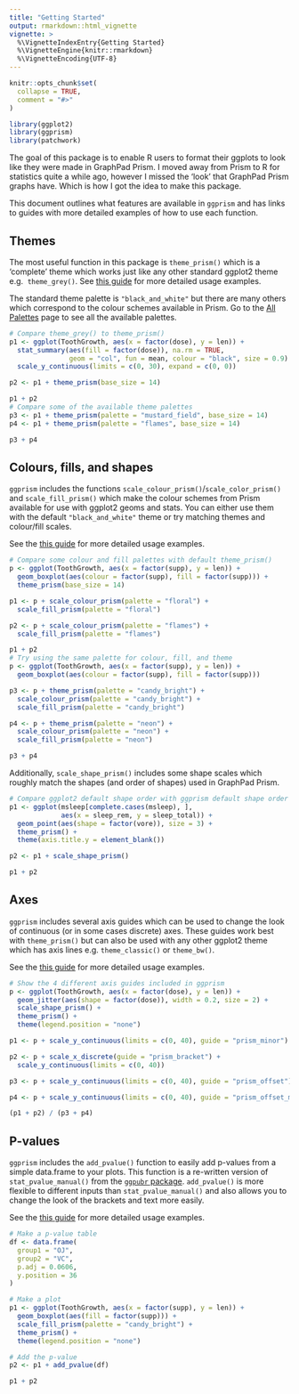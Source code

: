 ```yaml
---
title: "Getting Started"
output: rmarkdown::html_vignette
vignette: >
  %\VignetteIndexEntry{Getting Started}
  %\VignetteEngine{knitr::rmarkdown}
  %\VignetteEncoding{UTF-8}
---
```


```r
knitr::opts_chunk$set(
  collapse = TRUE,
  comment = "#>"
)
```

```r
library(ggplot2)
library(ggprism)
library(patchwork)
```

The goal of this package is to enable R users to format their ggplots to 
look like they were made in GraphPad Prism. I moved away from Prism to R for 
statistics quite a while ago, however I missed the 'look' that GraphPad Prism
graphs have. Which is how I got the idea to make this package.

This document outlines what features are available in `ggprism` and has links to 
guides with more detailed examples of how to use each function.

## Themes

The most useful function in this package is `theme_prism()` which is a 
'complete' theme which works just like any other standard ggplot2 theme e.g. 
`theme_grey()`. See
[this guide](https://csdaw.github.io/ggprism/articles/themes.html) for more
detailed usage examples.

The standard theme palette is `"black_and_white"` but there are many others
which correspond to the colour schemes available in Prism. Go to the 
[All Palettes](https://csdaw.github.io/ggprism/articles/web-only/palettes.html)
page to see all the available palettes.

```r
# Compare theme_grey() to theme_prism()
p1 <- ggplot(ToothGrowth, aes(x = factor(dose), y = len)) + 
  stat_summary(aes(fill = factor(dose)), na.rm = TRUE,
               geom = "col", fun = mean, colour = "black", size = 0.9) + 
  scale_y_continuous(limits = c(0, 30), expand = c(0, 0))

p2 <- p1 + theme_prism(base_size = 14)

p1 + p2
# Compare some of the available theme palettes
p3 <- p1 + theme_prism(palette = "mustard_field", base_size = 14)
p4 <- p1 + theme_prism(palette = "flames", base_size = 14)

p3 + p4
```

## Colours, fills, and shapes

`ggprism` includes the functions `scale_colour_prism()`/`scale_color_prism()` 
and `scale_fill_prism()` which make the colour schemes from Prism available
for use with ggplot2 geoms and stats. You can either use them with the 
default `"black_and_white"` theme or try matching themes and colour/fill scales.

See the 
[this guide](https://csdaw.github.io/ggprism/articles/colours.html) for more
detailed usage examples.

```r
# Compare some colour and fill palettes with default theme_prism()
p <- ggplot(ToothGrowth, aes(x = factor(supp), y = len)) + 
  geom_boxplot(aes(colour = factor(supp), fill = factor(supp))) + 
  theme_prism(base_size = 14)

p1 <- p + scale_colour_prism(palette = "floral") + 
  scale_fill_prism(palette = "floral")

p2 <- p + scale_colour_prism(palette = "flames") + 
  scale_fill_prism(palette = "flames")

p1 + p2
# Try using the same palette for colour, fill, and theme
p <- ggplot(ToothGrowth, aes(x = factor(supp), y = len)) + 
  geom_boxplot(aes(colour = factor(supp), fill = factor(supp)))

p3 <- p + theme_prism(palette = "candy_bright") + 
  scale_colour_prism(palette = "candy_bright") + 
  scale_fill_prism(palette = "candy_bright")

p4 <- p + theme_prism(palette = "neon") + 
  scale_colour_prism(palette = "neon") + 
  scale_fill_prism(palette = "neon")

p3 + p4
```


Additionally, `scale_shape_prism()` includes some shape scales which roughly 
match the shapes (and order of shapes) used in GraphPad Prism.

```r
# Compare ggplot2 default shape order with ggprism default shape order
p1 <- ggplot(msleep[complete.cases(msleep), ], 
             aes(x = sleep_rem, y = sleep_total)) + 
  geom_point(aes(shape = factor(vore)), size = 3) + 
  theme_prism() + 
  theme(axis.title.y = element_blank())

p2 <- p1 + scale_shape_prism()

p1 + p2
```

## Axes

`ggprism` includes several axis guides which can be used to change the look
of continuous (or in some cases discrete) axes. These guides work best with 
`theme_prism()` but can also be used with any other ggplot2 theme which has
axis lines e.g. `theme_classic()` or `theme_bw()`.

See the 
[this guide](https://csdaw.github.io/ggprism/articles/axes.html) for more
detailed usage examples.

```r
# Show the 4 different axis guides included in ggprism
p <- ggplot(ToothGrowth, aes(x = factor(dose), y = len)) + 
  geom_jitter(aes(shape = factor(dose)), width = 0.2, size = 2) + 
  scale_shape_prism() + 
  theme_prism() + 
  theme(legend.position = "none")

p1 <- p + scale_y_continuous(limits = c(0, 40), guide = "prism_minor")

p2 <- p + scale_x_discrete(guide = "prism_bracket") + 
  scale_y_continuous(limits = c(0, 40))

p3 <- p + scale_y_continuous(limits = c(0, 40), guide = "prism_offset")

p4 <- p + scale_y_continuous(limits = c(0, 40), guide = "prism_offset_minor")

(p1 + p2) / (p3 + p4)
```

## P-values

`ggprism` includes the `add_pvalue()` function to easily add p-values from
a simple data.frame to your plots. This function is a re-written version of 
`stat_pvalue_manual()` from the 
[`ggpubr` package](https://github.com/kassambara/ggpubr). `add_pvalue()` is 
more flexible to different inputs than `stat_pvalue_manual()` and also allows
you to change the look of the brackets and text more easily.

See the 
[this guide](https://csdaw.github.io/ggprism/articles/pvalues.html) for more
detailed usage examples.

```r
# Make a p-value table
df <- data.frame(
  group1 = "OJ",
  group2 = "VC",
  p.adj = 0.0606,
  y.position = 36
)

# Make a plot
p1 <- ggplot(ToothGrowth, aes(x = factor(supp), y = len)) + 
  geom_boxplot(aes(fill = factor(supp))) + 
  scale_fill_prism(palette = "candy_bright") + 
  theme_prism() + 
  theme(legend.position = "none")

# Add the p-value
p2 <- p1 + add_pvalue(df)

p1 + p2
```

